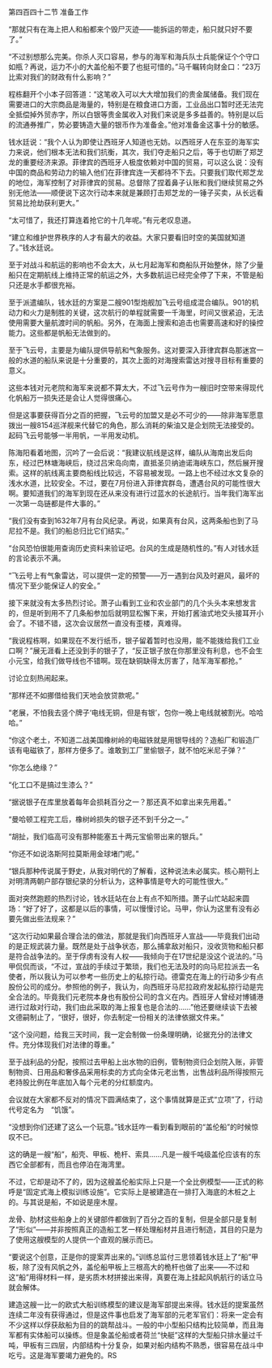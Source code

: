 

第四百四十二节 准备工作

“那就只有在海上把人和船都来个毁尸灭迹――能拆运的带走，船只就只好不要了。”

“不过别想那么完美。你杀人灭口容易，参与的海军和海兵队士兵能保证个个守口如瓶？再说，运力不小的大盖伦船不要了也挺可惜的。”马千瞩转向财金口：“23万比索对我们的财政有什么影响？”

程栋翻开个小本子回答道：“这笔收入可以大大增加我们的贵金属储备。我们现在需要进口的大宗商品是海量的，特别是在粮食进口方面，工业品出口暂时还无法完全抵偿掉外贸赤字，所以白银等贵金属收入对我们来说是多多益善的。特别是以后的流通券推广，势必要铸造大量的银币作为准备金。”他对准备金这事十分的敏感。

钱水廷说：“我个人认为即使让西班牙人知道也无妨。以西班牙人在东亚的海军实力来说，他们根本无法和我们抗衡，其次，我们夺走船只之后，等于也切断了郑芝龙的重要经济来源。菲律宾的西班牙人极度依赖对中国的贸易，可以这么说：没有中国的商品和劳动力的输入他们在菲律宾连一天都待不下去。只要我们取代郑芝龙的地位，海军控制了对菲律宾的贸易。总督除了捏着鼻子认账和我们继续贸易之外别无他法――顺便说下这次行动本来就是兼顾打击郑芝龙的一锤子买卖，从长远看贸易比抢劫获利更大。”

“太可惜了，我还打算连着抢它的十几年呢。”有元老叹息道。

“建立和维护世界秩序的人才有最大的收益。大家只要看旧时空的美国就知道了。”钱水廷说。

至于对战斗和航运的影响也不会太大，从七月起海军和商船队开始整休，除了少量船只在定期航线上维持正常的航运之外，大多数航运已经完全停了下来，不管是船只还是水手都很充裕。

至于派遣编队，钱水廷的方案是二艘901型炮舰加飞云号组成混合编队。901的机动力和火力是制胜的关键，这次航行的单程就需要一千海里，时间又很紧迫，无法使用需要大量航渡时间的帆船。另外，在海面上搜索和追击也需要高速和好的操控能力。这些都是帆船无法做到的。

至于飞云号，主要是为编队提供导航和气象服务。这对要深入菲律宾群岛那迷宫一般的水道的船队来说是十分重要的，其次上面的对海搜索雷达对搜寻目标有重要的意义。

这些本钱对元老院和海军来说都不算太大，不过飞云号作为一艘旧时空带来得现代化帆船万一损失还是会让人觉得很痛心。

但是这事要获得百分之百的把握，飞云号的加盟又是必不可少的――除非海军愿意拨出一艘8154巡洋舰来代替它的角色，那么消耗的柴油又是企划院无法接受的。起码飞云号能够一半用帆，一半用发动机。

陈海阳看着地图，沉吟了一会后说：“我建议航线是这样，编队从海南出发后向东，经过巴林塘海峡后，绕过吕宋岛向南，直抵圣贝纳迪诺海峡东口，然后展开搜索。这样的航线离主要商船线比较远，不容易被发现。一路上也不经过水文复杂的浅水水道，比较安全。不过，要在7月份进入菲律宾群岛，遭遇台风的可能性很大啊。要知道我们的海军到现在还从来没有进行过蓝水的长途航行。当年我们海军出一次第一岛链都是件大事的。”

“我们没有查到1632年7月有台风纪录。再说，如果真有台风，这两条船也到了马尼拉不是。我们的船总归比它们结实。”

“台风恐怕很能用查询历史资料来验证吧。台风的生成是随机性的。”有人对钱水廷的言论表示不满。

“飞云号上有气象雷达，可以提供一定的预警――万一遇到台风及时避风，最坏的情况下至少能保证人的安全。”

接下来就没有太多热烈讨论。萧子山看到工业和农业部门的几个头头本来想发言的，但是听到用不了几条船参加后就明显松懈下来，开始打酱油式地交头接耳开小会了。不错不错，这次会议居然一直没有歪楼，真难得。

“我说程栋啊，如果现在不发行纸币，银子留着暂时也没用，能不能拨给我们工业口啊？”展无涯看上还没到手的银子了，“反正银子放在你那里没有利息，也不会生小元宝，给我们做导线也不错啊。现在缺铜缺得太厉害了，陆军海军都抢。”

讨论立刻热闹起来。

“那样还不如挪借给我们天地会放贷款呢。”

“老展，不怕我去竖个牌子‘电线无铜，但是有银’，包你一晚上电线就被割光。哈哈哈。”

“你这个老土，不知道二战美国橡树岭的电磁铁就是用银导线的？造船厂和锻造厂该有电磁铁了，那样方便多了。谁敢到工厂里偷银子，就不怕吃米尼子弹？”

“你怎么绝缘？”

“化工口不是搞过生漆么？”

“据说银子在库里放着每年会损耗百分之一？那还真不如拿出来先用着。”

“曼哈顿工程完工后，橡树岭损失的银子还不到千分之一。”

“胡扯，我们临高可没有那种能塞五十两元宝偷带出来的银兵。”

“你还不如说洛斯阿拉莫斯用金球堵门呢。”

“银兵那种传说属于野史，从我对明代的了解看，这种说法未必属实。核心期刊上对明清两朝户部存银纪录的分析认为，这种事情是夸大的可能性很大。”

面对突然跑题的热烈讨论，钱水廷站在台上有点不知所措。萧子山忙站起来圆场：“好了好了，这都是以后的事情，可以慢慢讨论。马甲，你认为这里有没有必要先做出些法规来？”

“这次行动如果最合理合法的做法，那就是我们向西班牙人宣战――毕竟我们出动的是正规武装力量。既然是处于战争状态，那么捕拿敌对船只，没收货物和船只都是符合战争法的。至于俘虏有没有人权――我倾向于在17世纪是没这个说法的。”马甲侃侃而谈，“不过，宣战的手续过于繁琐，我们也无法及时的向马尼拉派去一名使者，所以我认为可以参考一些历史上的私掠行动。德雷克在海上的行动多少有点股份公司的成分。参照他的例子，我认为，向西班牙马尼拉政府发起私掠行动是完全合法的。毕竟我们元老院本身也有股份公司的含义在内。西班牙人曾经对博铺港进行过敌对行动，我们由此采取的海上报复也是合法的……”他还要继续谈下去被文德嗣制止了，“很好，很好，你去制定一份相关的法律依据文件来。”

“这个没问题，给我三天时间，我一定会制做一份条理明确，论据充分的法律文件。充分体现我们对法律的尊重。”

至于战利品的分配，按照过去甲船上出水物的旧例，管制物资归企划院入账，非管制物资、日用品和奢侈品采用标卖的方式向全体元老出售，出售战利品所得按照元老持股比例在年底加入每个元老的分红额度内。

会议就在大家都不反对的情况下圆满结束了，这个事情就算是正式“立项”了，行动代号定名为　“饥饿”。

“没想到你们还建了这么一个玩意。”钱水廷咋一看到看到眼前的“盖伦船”的时候惊叹不已。

这的确是一艘“船”，船壳、甲板、桅杆、索具……凡是一艘千吨级盖伦应该有的东西它全部都有，而且也停泊在海湾里。

不过，它却是动不了的，因为这艘盖伦船实际上只是一个全比例模型――正式的称呼是“固定式海上模拟训练设施”。它实际上是被建造在一排打入海底的木桩之上的。与其说是船，不如说是座木屋。

龙骨、肋材这些船身上的关键部件都做到了百分之百的复制，但是全部只是复制了“形似”――并非按照真正的造船工艺一样处理船材并且进行制造，其目的只是为了使用这艘模型的人提供一个直观的展示而已。

“要说这个创意，正是你的提案弄出来的。”训练总监付三思领着钱水廷上了“船”甲板，除了没有风帆之外，盖伦船甲板上三根高大的桅杆也做了出来――不过和这“船”用得材料一样，是劣质木材拼接出来得，真要在海上挂起风帆航行的话立马就会解体。

建造这艘一比一的欧式大船训练模型的建议是海军部提出来得。钱水廷的提案虽然连续二年没有获得通过，但是这件事也启发了海军部的元老军官们：将来一定会有不少这样以俘获敌船为目的的跳帮战斗。一般的中小型船只结构比较简单，而且海军都有实体船可以操练。但是象盖伦船或者荷兰“快艇”这样的大型船只排水量过千吨，甲板有三四层，内部结构十分复杂，如果对船内结构不熟悉，很容易在战斗中吃亏。这是海军要竭力避免的。RS

